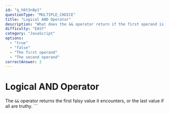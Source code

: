 ```yaml
---
id: "q_h6t3n8p1"
questionType: "MULTIPLE_CHOICE"
title: "Logical AND Operator"
description: "What does the && operator return if the first operand is falsy?"
difficulty: "EASY"
category: "JavaScript"
options:
  - "true"
  - "false"
  - "The first operand"
  - "The second operand"
correctAnswer: 2
---
```


# Logical AND Operator

The `&&` operator returns the first falsy value it encounters, or the last value if all are truthy.
\`\`\`
